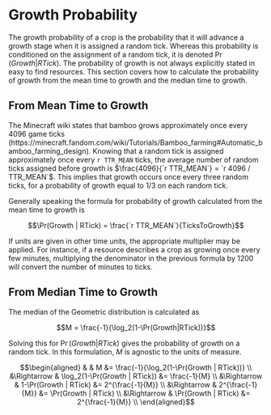 # Growth Probability 

The growth probability of a crop is the probability that it will advance a growth stage when it is assigned a random tick. Whereas this probability is conditioned on the assignment of a random tick, it is denoted $\Pr(Growth | RTick)$. The probability of growth is not always explicitly stated in easy to find resources. This section covers how to calculate the probability of growth from the mean time to growth and the median time to growth.

## From Mean Time to Growth

The Minecraft wiki states that bamboo grows approximately once every 4096 game ticks (https://minecraft.fandom.com/wiki/Tutorials/Bamboo_farming#Automatic_bamboo_farming_design). Knowing that a random tick is assigned approximately once every `r TTR_MEAN` ticks, the average number of random ticks assigned before growth is $\frac{4096}{`r TTR_MEAN`} = `r 4096 / TTR_MEAN`$. This implies that growth occurs once every three random ticks, for a probability of growth equal to 1/3 on each random tick.

Generally speaking the formula for probability of growth calculated from the mean time to growth is

$$\Pr(Growth | RTick) = \frac{`r TTR_MEAN`}{TicksToGrowth}$$

If units are given in other time units, the appropriate multiplier may be applied. For instance, if a resource describes a crop as growing once every few minutes, multiplying the denominator in the previous formula by 1200 will convert the number of minutes to ticks.

## From Median Time to Growth

The median of the Geometric distribution is calculated as 

$$M = \frac{-1}{\log_2(1-\Pr(Growth|RTick))}$$

Solving this for $\Pr(Growth|RTick)$ gives the probability of growth on a random tick. In this formulation, $M$ is agnostic to the units of measure.

$$\begin{aligned}
&            &                              M &= \frac{-1}{\log_2(1-\Pr(Growth | RTick))} \\
&\Rightarrow &  \log_2(1-\Pr(Growth | RTick)) &= \frac{-1}{M}           \\
&\Rightarrow &          1-\Pr(Growth | RTick) &= 2^{\frac{-1}{M}}       \\
&\Rightarrow &               2^{\frac{-1}{M}} &= \Pr(Growth | RTick)                      \\
&\Rightarrow &            \Pr(Growth | RTick) &= 2^{\frac{-1}{M}}       \\
\end{aligned}$$


